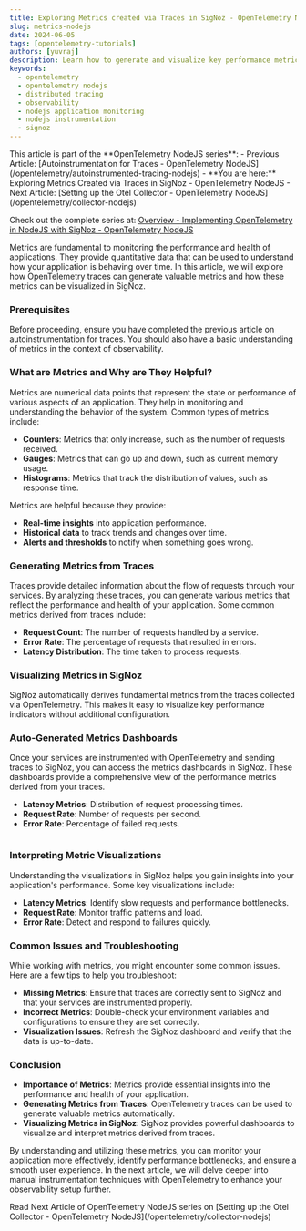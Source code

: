 ---
title: Exploring Metrics created via Traces in SigNoz - OpenTelemetry NodeJS
slug: metrics-nodejs
date: 2024-06-05
tags: [opentelemetry-tutorials]
authors: [yuvraj]
description: Learn how to generate and visualize key performance metrics from OpenTelemetry traces using SigNoz. This guide covers the importance of metrics, how to derive them from traces, and how to interpret them for effective application monitoring
keywords: 
  - opentelemetry
  - opentelemetry nodejs
  - distributed tracing
  - observability
  - nodejs application monitoring
  - nodejs instrumentation
  - signoz
---

<head>
  <link rel="canonical" href="https://signoz.io/opentelemetry/metrics-nodejs/"/>
</head>

<Admonition type="info">
This article is part of the **OpenTelemetry NodeJS series**:
- Previous Article: [Autoinstrumentation for Traces - OpenTelemetry NodeJS](/opentelemetry/autoinstrumented-tracing-nodejs)
- **You are here:** Exploring Metrics Created via Traces in SigNoz - OpenTelemetry NodeJS
- Next Article: [Setting up the Otel Collector - OpenTelemetry NodeJS](/opentelemetry/collector-nodejs)

Check out the complete series at: [Overview - Implementing OpenTelemetry in NodeJS with SigNoz - OpenTelemetry NodeJS](/opentelemetry/nodejs-tutorial-overview)
</Admonition>

Metrics are fundamental to monitoring the performance and health of applications. They provide quantitative data that can be used to understand how your application is behaving over time. In this article, we will explore how OpenTelemetry traces can generate valuable metrics and how these metrics can be visualized in SigNoz.

### Prerequisites

Before proceeding, ensure you have completed the previous article on autoinstrumentation for traces. You should also have a basic understanding of metrics in the context of observability.

### What are Metrics and Why are They Helpful?

Metrics are numerical data points that represent the state or performance of various aspects of an application. They help in monitoring and understanding the behavior of the system. Common types of metrics include:

- **Counters**: Metrics that only increase, such as the number of requests received.
- **Gauges**: Metrics that can go up and down, such as current memory usage.
- **Histograms**: Metrics that track the distribution of values, such as response time.

Metrics are helpful because they provide:

- **Real-time insights** into application performance.
- **Historical data** to track trends and changes over time.
- **Alerts and thresholds** to notify when something goes wrong.

### Generating Metrics from Traces

Traces provide detailed information about the flow of requests through your services. By analyzing these traces, you can generate various metrics that reflect the performance and health of your application. Some common metrics derived from traces include:

- **Request Count**: The number of requests handled by a service.
- **Error Rate**: The percentage of requests that resulted in errors.
- **Latency Distribution**: The time taken to process requests.

### Visualizing Metrics in SigNoz

SigNoz automatically derives fundamental metrics from the traces collected via OpenTelemetry. This makes it easy to visualize key performance indicators without additional configuration.

### Auto-Generated Metrics Dashboards

Once your services are instrumented with OpenTelemetry and sending traces to SigNoz, you can access the metrics dashboards in SigNoz. These dashboards provide a comprehensive view of the performance metrics derived from your traces.

- **Latency Metrics**: Distribution of request processing times.
- **Request Rate**: Number of requests per second.
- **Error Rate**: Percentage of failed requests.


<figure data-zoomable align='center'>
  <img className="box-shadowed-image"
  alt=""  
  src="/img/blog/2024/06/metrics-nodejs-dashboards.webp"
  />
</figure>

### Interpreting Metric Visualizations

Understanding the visualizations in SigNoz helps you gain insights into your application's performance. Some key visualizations include:

- **Latency Metrics**: Identify slow requests and performance bottlenecks.
- **Request Rate**: Monitor traffic patterns and load.
- **Error Rate**: Detect and respond to failures quickly.

### Common Issues and Troubleshooting

While working with metrics, you might encounter some common issues. Here are a few tips to help you troubleshoot:

- **Missing Metrics**: Ensure that traces are correctly sent to SigNoz and that your services are instrumented properly.
- **Incorrect Metrics**: Double-check your environment variables and configurations to ensure they are set correctly.
- **Visualization Issues**: Refresh the SigNoz dashboard and verify that the data is up-to-date.

### Conclusion

- **Importance of Metrics**: Metrics provide essential insights into the performance and health of your application.
- **Generating Metrics from Traces**: OpenTelemetry traces can be used to generate valuable metrics automatically.
- **Visualizing Metrics in SigNoz**: SigNoz provides powerful dashboards to visualize and interpret metrics derived from traces.

By understanding and utilizing these metrics, you can monitor your application more effectively, identify performance bottlenecks, and ensure a smooth user experience. In the next article, we will delve deeper into manual instrumentation techniques with OpenTelemetry to enhance your observability setup further.

<Admonition type="info">
Read Next Article of OpenTelemetry NodeJS series on [Setting up the Otel Collector - OpenTelemetry NodeJS](/opentelemetry/collector-nodejs)
</Admonition>